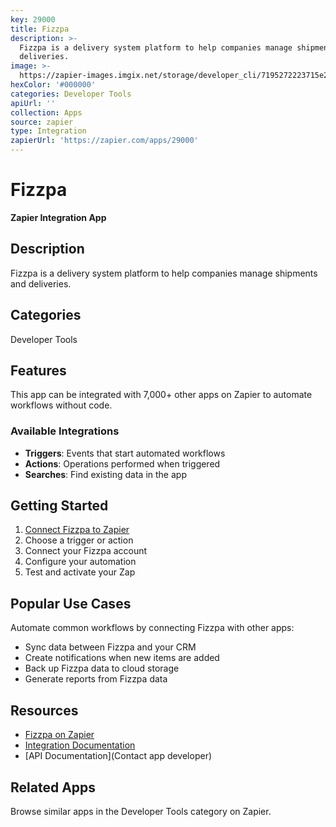 ```yaml
---
key: 29000
title: Fizzpa
description: >-
  Fizzpa is a delivery system platform to help companies manage shipments and
  deliveries.
image: >-
  https://zapier-images.imgix.net/storage/developer_cli/7195272223715e213a2d3b252a770aa9.png?auto=format%2Ccompress&ixlib=python-3.0.0&q=50
hexColor: '#000000'
categories: Developer Tools
apiUrl: ''
collection: Apps
source: zapier
type: Integration
zapierUrl: 'https://zapier.com/apps/29000'
---
```

# Fizzpa

**Zapier Integration App**

## Description

Fizzpa is a delivery system platform to help companies manage shipments and deliveries.

## Categories

Developer Tools

## Features

This app can be integrated with 7,000+ other apps on Zapier to automate workflows without code.

### Available Integrations

- **Triggers**: Events that start automated workflows
- **Actions**: Operations performed when triggered
- **Searches**: Find existing data in the app

## Getting Started

1. [Connect Fizzpa to Zapier](https://zapier.com/apps/29000)
2. Choose a trigger or action
3. Connect your Fizzpa account
4. Configure your automation
5. Test and activate your Zap

## Popular Use Cases

Automate common workflows by connecting Fizzpa with other apps:

- Sync data between Fizzpa and your CRM
- Create notifications when new items are added
- Back up Fizzpa data to cloud storage
- Generate reports from Fizzpa data

## Resources

- [Fizzpa on Zapier](https://zapier.com/apps/29000)
- [Integration Documentation](https://zapier.com/apps/29000/integrations)
- [API Documentation](Contact app developer)

## Related Apps

Browse similar apps in the Developer Tools category on Zapier.
